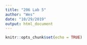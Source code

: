 ```yaml
---
title: "206 Lab 5"
author: "Wes"
date: "10/29/2019"
output: html_document
---
```


```r
knitr::opts_chunk$set(echo = TRUE)
```
